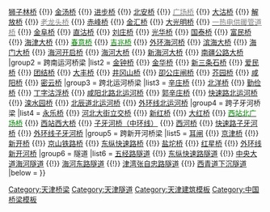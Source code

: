 {{Navbox
|name = 天津桥隧
|title = 天津市主要桥梁与隧道
|image = 
|above = <span style=color:gray>灰色</span>为已不存在桥梁隧道，<span style=color:green>绿色</span>为规划或在建桥梁隧道。
|group1 = 跨海河干流桥梁
|list1 =  [[金钢桥]] {{!}} [[狮子林桥]] {{!}} [[金汤桥]] {{!}} [[进步桥]] {{!}} [[北安桥]] {{!}} [[广场桥|<span style=color:gray>广场桥</span>]]  {{!}} [[大沽桥]] {{!}} [[解放桥 (天津)|解放桥]] {{!}} [[老龙头桥|<span style=color:gray>老龙头桥</span>]] {{!}} [[赤峰桥]] {{!}} [[金汇桥]] {{!}} [[大光明桥]] {{!}} [[一热电供暖管道桥|<span style=color:gray>一热电供暖管道桥</span>]]  {{!}} [[金阜桥]] {{!}} [[奉化桥|直沽桥]] {{!}} [[刘庄斜拉桥|刘庄桥]] {{!}} [[光华桥 (天津)|光华桥]] {{!}} [[国泰桥]] {{!}} [[富民桥]] {{!}} [[海津大桥]] {{!}} [[春意桥|<span style=color:green>春意桥</span>]] {{!}} [[吉兆桥|<span style=color:green>吉兆桥</span>]] {{!}} [[外环海河桥]]  {{!}} [[滨海大桥]] {{!}} [[海门大桥]] {{!}} [[海河开启桥]] {{!}} [[海河大桥]] {{!}} [[新海河大桥]] {{!}} [[南疆公路大桥]]
|group2 = 跨南运河桥梁
|list2 = [[金钟桥]] {{!}} [[金华桥]] {{!}} [[新三条石桥]] {{!}} [[爱民桥]] {{!}} [[团结桥]] {{!}} [[大丰桥]] {{!}} [[井冈山桥]] {{!}} [[卲公庄闸桥]] {{!}} [[芥园桥]] {{!}} [[咸阳桥]] {{!}} [[密云桥]] 
|group3 = 跨北运河桥梁
|list3 = [[辛庄桥]] {{!}} [[北洋桥]] {{!}} [[勤俭桥]] {{!}} [[丁字沽浮桥]] {{!}} [[咸阳北路北运河桥]] {{!}} [[郭辛庄桥]] {{!}} [[快速路北运河桥]] {{!}} [[滦水园桥]] {{!}} [[北辰道北运河桥]] {{!}} [[外环线北运河桥]]
|group4 = 跨子牙河桥梁
|list4 = [[永乐桥]] {{!}} [[河北大街立交桥]] {{!}} [[新红桥]] {{!}} [[大红桥]] {{!}} [[西站北广场桥|<span style=color:green>西站北广场桥</span>]] {{!}} [[西站西大桥]] {{!}} [[子牙河桥（中环线）]]  {{!}} [[西河桥]] {{!}} [[快速路子牙河桥]] {{!}} [[外环线子牙河桥]]
|group5 = 跨新开河桥梁
|list5 = [[耳闸]] {{!}} [[京津桥]] {{!}} [[新开桥]] {{!}} [[京山铁路桥]] {{!}} [[东纵快速路桥]] {{!}} [[盐坨桥]] {{!}} [[红星桥 (天津)|红星桥]] {{!}} [[外环线新开河桥]] 
|group6 = 隧道
|list6 = [[五经路隧道]] {{!}} [[东纵快速路隧道]] {{!}} [[中央大道海河隧道]] {{!}} [[海河东路隧道]] {{!}} [[津湾张自忠路隧道]] {{!}} [[西青道下沉隧道]]
|below = 
}}<noinclude>
[[Category:天津桥梁]]
[[Category:天津隧道]]
[[Category:天津建筑模板]]
[[Category:中国桥梁模板]]
</noinclude>